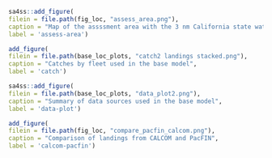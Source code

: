 <!-- ====================================================================== --> 
<!-- ******************* Data Used in the Model *************************** --> 
<!-- ====================================================================== --> 

\FloatBarrier

```r
sa4ss::add_figure(
filein = file.path(fig_loc, "assess_area.png"), 
caption = "Map of the assssment area with the 3 nm California state water boundary.  The northern California model includes areas from Point Conception to the California-Oregon border and the southern California assessment includes areas from Point Concpetion to the USA-Mexico border",
label = 'assess-area')
```	

<!-- ====================================================================== -->  
<!-- ****************** Catches Used in the Model ************************* --> 
<!-- ====================================================================== -->  

```r
add_figure(
filein = file.path(base_loc_plots, "catch2 landings stacked.png"), 
caption = "Catches by fleet used in the base model",
label = 'catch')
```



```r
sa4ss::add_figure(
filein = file.path(base_loc_plots, "data_plot2.png"), 
caption = "Summary of data sources used in the base model",
label = 'data-plot')
```





```r
add_figure(
filein = file.path(fig_loc, "compare_pacfin_calcom.png"), 
caption = "Comparison of landings from CALCOM and PacFIN",
label = 'calcom-pacfin')
```

\FloatBarrier

